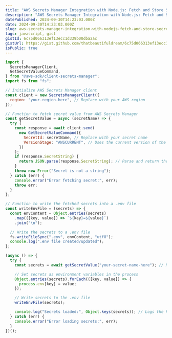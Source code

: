 ```yaml
---
title: "AWS Secrets Manager Integration with Node.js: Fetch and Store Secrets in .env File"
description: "AWS Secrets Manager Integration with Node.js: Fetch and Store Secrets in .env File"
datePublished: 2024-09-30T14:23:03.000Z
date: 2024-09-30T14:23:03.000Z
slug: aws-secrets-manager-integration-with-nodejs-fetch-and-store-secrets-in-env-file
tags: javascript, gist
gistId: 6c75d066313ef13ecc1d339b00dba2ac
gistUrl: https://gist.github.com/thatbeautifuldream/6c75d066313ef13ecc1d339b00dba2ac
isPublic: true
---
```


```javascript title="fetch-secrets.js"
import {
  SecretsManagerClient,
  GetSecretValueCommand,
} from "@aws-sdk/client-secrets-manager";
import fs from "fs";

// Initialize AWS Secrets Manager client
const client = new SecretsManagerClient({
  region: "your-region-here", // Replace with your AWS region
});

// Function to fetch secret value from AWS Secrets Manager
const getSecretValue = async (secretName) => {
  try {
    const response = await client.send(
      new GetSecretValueCommand({
        SecretId: secretName, // Replace with your secret name
        VersionStage: "AWSCURRENT", // Uses the current version of the secret by default
      })
    );
    if (response.SecretString) {
      return JSON.parse(response.SecretString); // Parse and return the secret as JSON
    }
    throw new Error("Secret is not a string");
  } catch (err) {
    console.error("Error fetching secret:", err);
    throw err;
  }
};

// Function to write the fetched secrets into a .env file
const writeEnvFile = (secrets) => {
  const envContent = Object.entries(secrets)
    .map(([key, value]) => `${key}=${value}`)
    .join("\n");

  // Write the secrets to a .env file
  fs.writeFileSync(".env", envContent, "utf8");
  console.log(".env file created/updated");
};

(async () => {
  try {
    const secrets = await getSecretValue("your-secret-name-here"); // Replace with your secret name

    // Set secrets as environment variables in the process
    Object.entries(secrets).forEach(([key, value]) => {
      process.env[key] = value;
    });

    // Write secrets to the .env file
    writeEnvFile(secrets);

    console.log("Secrets loaded:", Object.keys(secrets)); // Logs the keys of the loaded secrets
  } catch (err) {
    console.error("Error loading secrets:", err);
  }
})();

```

